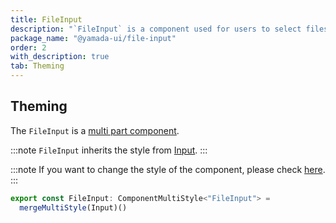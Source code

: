 ```yaml
---
title: FileInput
description: "`FileInput` is a component used for users to select files."
package_name: "@yamada-ui/file-input"
order: 2
with_description: true
tab: Theming
---
```


## Theming

The `FileInput` is a [multi part component](/styled-system/theming/component-styles#multi-part-components).

:::note
`FileInput` inherits the style from [Input](/components/forms/input).
:::

:::note
If you want to change the style of the component, please check [here](/styled-system/theming/customize-theme#changing-the-style-of-components).
:::

```ts
export const FileInput: ComponentMultiStyle<"FileInput"> =
  mergeMultiStyle(Input)()
```
